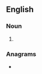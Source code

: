 ==English==

===Noun===
{{head|en|noun plural form}}

# {{plural of|first mate|lang=en}}

===Anagrams===
* {{anagrams|en|a=aefimrsstt|first teams}}